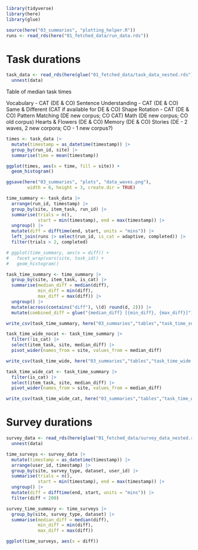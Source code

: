 ```r
library(tidyverse)
library(here)
library(glue)

source(here("03_summaries", "plotting_helper.R"))
runs <- read_rds(here("01_fetched_data/run_data.rds"))
```

# Task durations

```r
task_data <- read_rds(here(glue("01_fetched_data/task_data_nested.rds"))) |>
  unnest(data)
```


Table of median task times

Vocabulary - CAT (DE & CO)
Sentence Understanding - CAT (DE & CO)
Same & Different (CAT if available for DE & CO)
Shape Rotation - CAT (DE & CO)
Pattern Matching (DE new corpus; CO CAT)
Math (DE new corpus; CO old corpus)
Hearts & Flowers (DE & CO)
Memory (DE & CO)
Stories (DE - 2 waves, 2 new corpora; CO - 1 new corpus?)


```r
times <- task_data |>
  mutate(timestamp = as_datetime(timestamp)) |>
  group_by(run_id, site) |>
  summarise(time = mean(timestamp))

ggplot(times, aes(x = time, fill = site)) +
  geom_histogram() 

ggsave(here("03_summaries", "plots", "data_waves.png"),
        width = 6, height = 3, create.dir = TRUE)
```


```r
time_summary <- task_data |>
  arrange(run_id, timestamp) |>
  group_by(site, item_task, run_id) |>
  summarise(trials = n(),
            start = min(timestamp), end = max(timestamp)) |>
  ungroup() |>
  mutate(diff = difftime(end, start, units = "mins")) |>
  left_join(runs |> select(run_id, is_cat = adaptive, completed)) |>
  filter(trials > 2, completed)

# ggplot(time_summary, aes(x = diff)) +
#   facet_wrap(vars(site, task_id)) +
#   geom_histogram()

task_time_summary <- time_summary |>
  group_by(site, item_task, is_cat) |>
  summarise(median_diff = median(diff),
            min_diff = min(diff),
            max_diff = max(diff)) |>
  ungroup() |>
  mutate(across(contains("diff"), \(d) round(d, 2))) |>
  mutate(combined_diff = glue("{median_diff} [{min_diff}, {max_diff}]"))

write_csv(task_time_summary, here("03_summaries","tables","task_time_summary.csv"))
```


```r
task_time_wide_nocat <- task_time_summary |>
  filter(!is_cat) |>
  select(item_task, site, median_diff) |>
  pivot_wider(names_from = site, values_from = median_diff)

write_csv(task_time_wide, here("03_summaries","tables","task_time_wide.csv"))

task_time_wide_cat <- task_time_summary |>
  filter(is_cat) |>
  select(item_task, site, median_diff) |>
  pivot_wider(names_from = site, values_from = median_diff)

write_csv(task_time_wide_cat, here("03_summaries","tables","task_time_wide_cat.csv"))
```

# Survey durations

```r
survey_data <- read_rds(here(glue("01_fetched_data/survey_data_nested.rds"))) |>
  unnest(data) 

time_surveys <- survey_data |>
  mutate(timestamp = as_datetime(timestamp)) |>
  arrange(user_id, timestamp) |>
  group_by(site, survey_type, dataset, user_id) |>
  summarise(trials = n(),
            start = min(timestamp), end = max(timestamp)) |>
  ungroup() |>
  mutate(diff = difftime(end, start, units = "mins")) |>
  filter(diff < 200)

survey_time_summary <- time_surveys |>
  group_by(site, survey_type, dataset) |>
  summarise(median_diff = median(diff),
            min_diff = min(diff),
            max_diff = max(diff))

```

```r
ggplot(time_surveys, aes(x = diff))
```
